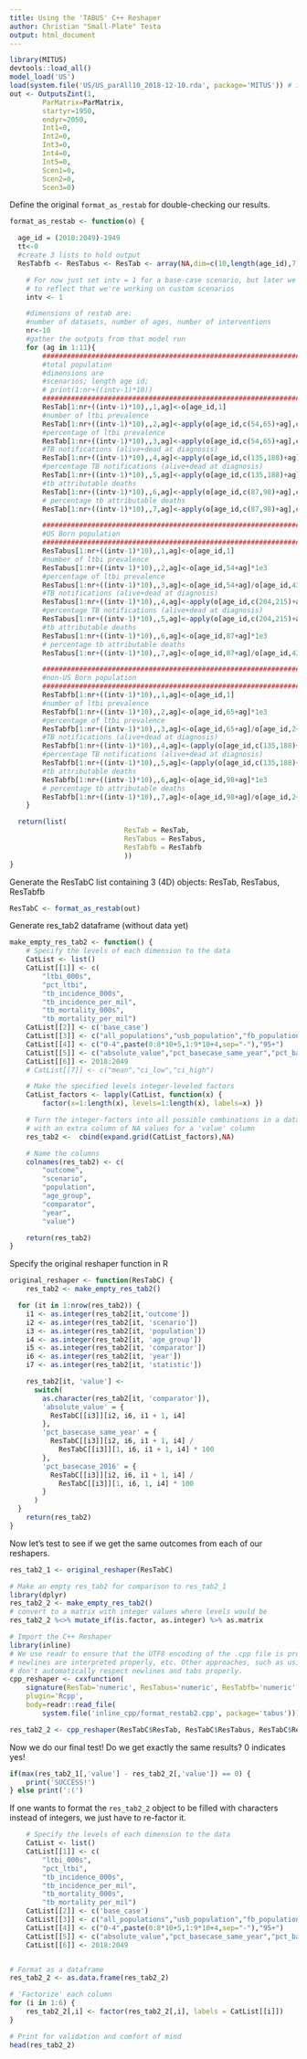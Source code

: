 ```yaml
---
title: Using the 'TABUS' C++ Reshaper
author: Christian "Small-Plate" Testa
output: html_document
---
```


```r
library(MITUS)
devtools::load_all()
model_load('US')
load(system.file('US/US_parAll10_2018-12-10.rda', package='MITUS')) # input parameters
out <- OutputsZint(1, 
	    ParMatrix=ParMatrix, 
	    startyr=1950,
	    endyr=2050,
	    Int1=0,
	    Int2=0,
	    Int3=0,
	    Int4=0,
	    Int5=0,
	    Scen1=0,
	    Scen2=0,
	    Scen3=0)
```

Define the original `format_as_restab` for double-checking our results.

```r
format_as_restab <- function(o) { 

  age_id = (2018:2049)-1949
  tt<-0
  #create 3 lists to hold output
  ResTabfb <- ResTabus <- ResTab <- array(NA,dim=c(10,length(age_id),7,11))

	# For now just set intv = 1 for a base-case scenario, but later we need to change this
	# to reflect that we're working on custom scenarios
	intv <- 1

	#dimensions of restab are:
	#number of datasets, number of ages, number of interventions
	nr<-10
	#gather the outputs from that model run
	for (ag in 1:11){
		################################################################################
		#total population
		#dimensions are
		#scenarios; length age id;
		# print(1:nr+((intv-1)*10))
		################################################################################
		ResTab[1:nr+((intv-1)*10),,1,ag]<-o[age_id,1]
		#number of ltbi prevalence
		ResTab[1:nr+((intv-1)*10),,2,ag]<-apply(o[age_id,c(54,65)+ag],c(1,2),sum)*1e3
		#percentage of ltbi prevalence
		ResTab[1:nr+((intv-1)*10),,3,ag]<-apply(o[age_id,c(54,65)+ag],c(1,2),sum)/o[age_id,32+ag]*1e2
		#TB notifications (alive+dead at diagnosis)
		ResTab[1:nr+((intv-1)*10),,4,ag]<-apply(o[age_id,c(135,188)+ag],c(1,2),sum)*1e3
		#percentage TB notifications (alive+dead at diagnosis)
		ResTab[1:nr+((intv-1)*10),,5,ag]<-apply(o[age_id,c(135,188)+ag],c(1,2),sum)/o[age_id,32+ag]*1e2
		#tb attributable deaths
		ResTab[1:nr+((intv-1)*10),,6,ag]<-apply(o[age_id,c(87,98)+ag],c(1,2),sum)*1e3
		# percentage tb attributable deaths
		ResTab[1:nr+((intv-1)*10),,7,ag]<-apply(o[age_id,c(87,98)+ag],c(1,2),sum)/o[age_id,32+ag]*1e2

		################################################################################
		#US Born population
		################################################################################
		ResTabus[1:nr+((intv-1)*10),,1,ag]<-o[age_id,1]
		#number of ltbi prevalence
		ResTabus[1:nr+((intv-1)*10),,2,ag]<-o[age_id,54+ag]*1e3
		#percentage of ltbi prevalence
		ResTabus[1:nr+((intv-1)*10),,3,ag]<-o[age_id,54+ag]/o[age_id,43+ag]*1e2
		#TB notifications (alive+dead at diagnosis)
		ResTabus[1:nr+((intv-1)*10),,4,ag]<-apply(o[age_id,c(204,215)+ag],c(1,2),sum)*1e3
		#percentage TB notifications (alive+dead at diagnosis)
		ResTabus[1:nr+((intv-1)*10),,5,ag]<-apply(o[age_id,c(204,215)+ag],c(1,2),sum)/o[age_id,43+ag]*1e2
		#tb attributable deaths
		ResTabus[1:nr+((intv-1)*10),,6,ag]<-o[age_id,87+ag]*1e3
		# percentage tb attributable deaths
		ResTabus[1:nr+((intv-1)*10),,7,ag]<-o[age_id,87+ag]/o[age_id,43+ag]*1e2

		################################################################################
		#non-US Born population
		################################################################################
		ResTabfb[1:nr+((intv-1)*10),,1,ag]<-o[age_id,1]
		#number of ltbi prevalence
		ResTabfb[1:nr+((intv-1)*10),,2,ag]<-o[age_id,65+ag]*1e3
		#percentage of ltbi prevalence
		ResTabfb[1:nr+((intv-1)*10),,3,ag]<-o[age_id,65+ag]/o[age_id,2+ag]*1e2
		#TB notifications (alive+dead at diagnosis)
		ResTabfb[1:nr+((intv-1)*10),,4,ag]<-(apply(o[age_id,c(135,188)+ag],c(1,2),sum)-apply(o[age_id,c(204,215)+ag],c(1,2),sum))*1e3
		#percentage TB notifications (alive+dead at diagnosis)
		ResTabfb[1:nr+((intv-1)*10),,5,ag]<-(apply(o[age_id,c(135,188)+ag],c(1,2),sum)-apply(o[age_id,c(204,215)+ag],c(1,2),sum))/o[age_id,43+ag]*1e2
		#tb attributable deaths
		ResTabfb[1:nr+((intv-1)*10),,6,ag]<-o[age_id,98+ag]*1e3
		# percentage tb attributable deaths
		ResTabfb[1:nr+((intv-1)*10),,7,ag]<-o[age_id,98+ag]/o[age_id,2+ag]*1e2
	}

  return(list(
							ResTab = ResTab,
							ResTabus = ResTabus,
							ResTabfb = ResTabfb
							))
}
```

Generate the ResTabC list containing 3 (4D) objects: ResTab, ResTabus, ResTabfb

```r
ResTabC <- format_as_restab(out)
```

Generate res_tab2 dataframe (without data yet)

```r
make_empty_res_tab2 <- function() {
	# Specify the levels of each dimension to the data
	CatList <- list()
	CatList[[1]] <- c(
		"ltbi_000s",
		"pct_ltbi",
		"tb_incidence_000s",
		"tb_incidence_per_mil",
		"tb_mortality_000s",
		"tb_mortality_per_mil")
	CatList[[2]] <- c('base_case')
	CatList[[3]] <- c("all_populations","usb_population","fb_population")
	CatList[[4]] <- c("0-4",paste(0:8*10+5,1:9*10+4,sep="-"),"95+")
	CatList[[5]] <- c("absolute_value","pct_basecase_same_year","pct_basecase_2016")
	CatList[[6]] <- 2018:2049
	# CatList[[7]] <- c("mean","ci_low","ci_high")

	# Make the specified levels integer-leveled factors
	CatList_factors <- lapply(CatList, function(x) {
		factor(x=1:length(x), levels=1:length(x), labels=x) })

	# Turn the integer-factors into all possible combinations in a dataframe
	# with an extra column of NA values for a 'value' column
	res_tab2 <-  cbind(expand.grid(CatList_factors),NA)

	# Name the columns
	colnames(res_tab2) <- c(
		"outcome",
		"scenario",
		"population",
		"age_group",
		"comparator",
		"year",
		"value")

	return(res_tab2)
}
```

Specify the original reshaper function in R
```r
original_reshaper <- function(ResTabC) {
	res_tab2 <- make_empty_res_tab2()

  for (it in 1:nrow(res_tab2)) {
    i1 <- as.integer(res_tab2[it,'outcome'])
    i2 <- as.integer(res_tab2[it, 'scenario'])
    i3 <- as.integer(res_tab2[it, 'population'])
    i4 <- as.integer(res_tab2[it, 'age_group'])
    i5 <- as.integer(res_tab2[it, 'comparator'])
    i6 <- as.integer(res_tab2[it, 'year'])
    i7 <- as.integer(res_tab2[it, 'statistic'])

    res_tab2[it, 'value'] <-
      switch(
        as.character(res_tab2[it, 'comparator']),
        'absolute_value' = {
          ResTabC[[i3]][i2, i6, i1 + 1, i4]
        },
        'pct_basecase_same_year' = {
          ResTabC[[i3]][i2, i6, i1 + 1, i4] /
            ResTabC[[i3]][1, i6, i1 + 1, i4] * 100
        },
        'pct_basecase_2016' = {
          ResTabC[[i3]][i2, i6, i1 + 1, i4] /
            ResTabC[[i3]][1, i6, 1, i4] * 100
        }
      )
  }
	return(res_tab2)
}
```


Now let's test to see if we get the same outcomes from each of our reshapers.
```r
res_tab2_1 <- original_reshaper(ResTabC)

# Make an empty res_tab2 for comparison to res_tab2_1
library(dplyr)
res_tab2_2 <- make_empty_res_tab2()
# convert to a matrix with integer values where levels would be
res_tab2_2 %<>% mutate_if(is.factor, as.integer) %>% as.matrix

# Import the C++ Reshaper
library(inline)
# We use readr to ensure that the UTF8 encoding of the .cpp file is preserved, 
# newlines are interpreted properly, etc. Other approaches, such as using readLines 
# don't automatically respect newlines and tabs properly.
cpp_reshaper <- cxxfunction(
	signature(ResTab='numeric', ResTabus='numeric', ResTabfb='numeric', res_tab2 = 'numeric'),
	plugin='Rcpp',
	body=readr::read_file(
		system.file('inline_cpp/format_restab2.cpp', package='tabus')))

res_tab2_2 <- cpp_reshaper(ResTabC$ResTab, ResTabC$ResTabus, ResTabC$ResTabfb, res_tab2_2)
```


Now we do our final test! Do we get exactly the same results? 0 indicates yes!
```r
if(max(res_tab2_1[,'value'] - res_tab2_2[,'value']) == 0) {
	print('SUCCESS!')
} else print(':(')
```

If one wants to format the `res_tab2_2` object to be filled with characters instead of integers, we just have to re-factor it. 

```r
	# Specify the levels of each dimension to the data
	CatList <- list()
	CatList[[1]] <- c(
		"ltbi_000s",
		"pct_ltbi",
		"tb_incidence_000s",
		"tb_incidence_per_mil",
		"tb_mortality_000s",
		"tb_mortality_per_mil")
	CatList[[2]] <- c('base_case')
	CatList[[3]] <- c("all_populations","usb_population","fb_population")
	CatList[[4]] <- c("0-4",paste(0:8*10+5,1:9*10+4,sep="-"),"95+")
	CatList[[5]] <- c("absolute_value","pct_basecase_same_year","pct_basecase_2016")
	CatList[[6]] <- 2018:2049


# Format as a dataframe
res_tab2_2 <- as.data.frame(res_tab2_2)

# 'Factorize' each column
for (i in 1:6) {
	res_tab2_2[,i] <- factor(res_tab2_2[,i], labels = CatList[[i]])
}

# Print for validation and comfort of mind
head(res_tab2_2)
```

